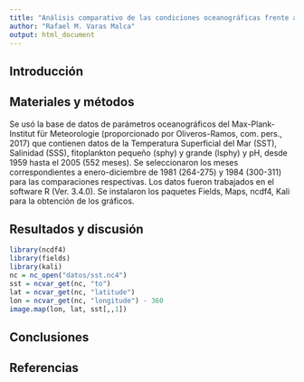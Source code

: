 ```yaml
---
title: "Análisis comparativo de las condiciones oceanográficas frente al Perú antes y después de El Niño 1982-1983"
author: "Rafael M. Varas Malca"
output: html_document
---
```



## Introducción



## Materiales y métodos

Se usó la base de datos de parámetros oceanográficos del Max-Plank-Institut für Meteorologie (proporcionado por Oliveros-Ramos, com. pers., 2017) que contienen datos de la Temperatura Superficial del Mar (SST), Salinidad (SSS), fitoplankton pequeño (sphy) y grande (lsphy) y pH, desde 1959 hasta el 2005 (552 meses). Se seleccionaron los meses correspondientes a enero-diciembre de 1981 (264-275) y 1984 (300-311) para las comparaciones respectivas. Los datos fueron trabajados en el software R (Ver. 3.4.0). Se instalaron los paquetes Fields, Maps, ncdf4, Kali para la obtención de los gráficos. 


## Resultados y discusión

```r
library(ncdf4)
library(fields)
library(kali)
nc = nc_open("datos/sst.nc4")
sst = ncvar_get(nc, "to")
lat = ncvar_get(nc, "latitude")
lon = ncvar_get(nc, "longitude") - 360
image.map(lon, lat, sst[,,1])
```


## Conclusiones

## Referencias

